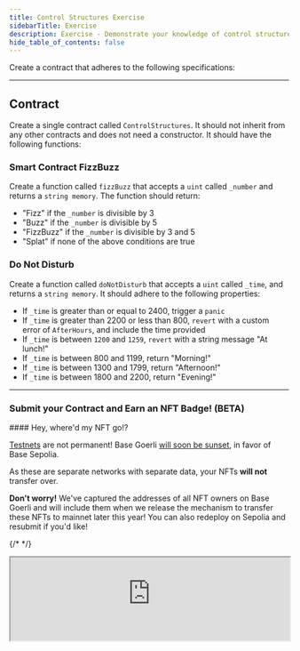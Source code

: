```yaml
---
title: Control Structures Exercise
sidebarTitle: Exercise
description: Exercise - Demonstrate your knowledge of control structures.
hide_table_of_contents: false
---
```


Create a contract that adheres to the following specifications:

---

## Contract

Create a single contract called `ControlStructures`. It should not inherit from any other contracts and does not need a constructor. It should have the following functions:

### Smart Contract FizzBuzz

Create a function called `fizzBuzz` that accepts a `uint` called `_number` and returns a `string memory`. The function should return:

- "Fizz" if the `_number` is divisible by 3
- "Buzz" if the `_number` is divisible by 5
- "FizzBuzz" if the `_number` is divisible by 3 and 5
- "Splat" if none of the above conditions are true

### Do Not Disturb

Create a function called `doNotDisturb` that accepts a `uint` called `_time`, and returns a `string memory`. It should adhere to the following properties:

- If `_time` is greater than or equal to 2400, trigger a `panic`
- If `_time` is greater than 2200 or less than 800, `revert` with a custom error of `AfterHours`, and include the time provided
- If `_time` is between `1200` and `1259`, `revert` with a string message "At lunch!"
- If `_time` is between 800 and 1199, return "Morning!"
- If `_time` is between 1300 and 1799, return "Afternoon!"
- If `_time` is between 1800 and 2200, return "Evening!"

---

### Submit your Contract and Earn an NFT Badge! (BETA)

<Note>
#### Hey, where'd my NFT go!?

[Testnets](/learn/deployment-to-testnet/test-networks) are not permanent! Base Goerli [will soon be sunset](https://base.mirror.xyz/kkz1-KFdUwl0n23PdyBRtnFewvO48_m-fZNzPMJehM4), in favor of Base Sepolia.

As these are separate networks with separate data, your NFTs **will not** transfer over.

**Don't worry!** We've captured the addresses of all NFT owners on Base Goerli and will include them when we release the mechanism to transfer these NFTs to mainnet later this year! You can also redeploy on Sepolia and resubmit if you'd like!
</Note>


{/* <CafeUnitTest nftNum={2}/> */}

<iframe
  src="https://684b5e62b1ff46bc5bf83966-aijszlfakk.chromatic.com/iframe.html?args=&id=components-cafeunittest--two&viewMode=story&dark=true&hero=true"
  width="100%"
  height="auto"
/>